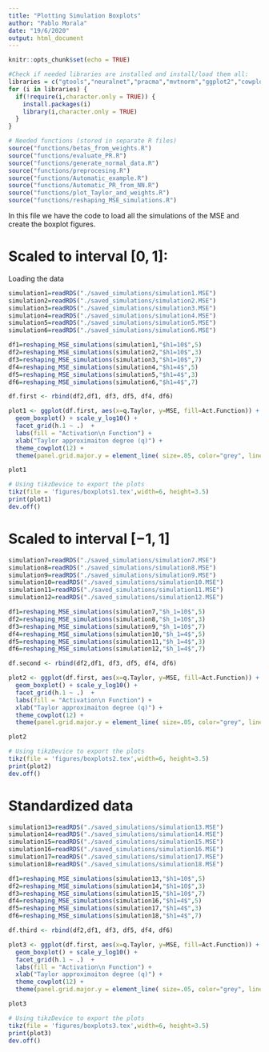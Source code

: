 ```yaml
---
title: "Plotting Simulation Boxplots"
author: "Pablo Morala"
date: "19/6/2020"
output: html_document
---
```


```r
knitr::opts_chunk$set(echo = TRUE)

#Check if needed libraries are installed and install/load them all:
libraries = c("gtools","neuralnet","pracma","mvtnorm","ggplot2","cowplot","RColorBrewer","reshape","tikzDevice")
for (i in libraries) {
  if(!require(i,character.only = TRUE)) {
    install.packages(i)
    library(i,character.only = TRUE)
  }
}

```

```r
# Needed functions (stored in separate R files)
source("functions/betas_from_weights.R")
source("functions/evaluate_PR.R")
source("functions/generate_normal_data.R")
source("functions/preprocesing.R")
source("functions/Automatic_example.R")
source("functions/Automatic_PR_from_NN.R")
source("functions/plot_Taylor_and_weights.R")
source("functions/reshaping_MSE_simulations.R")
```

In this file we have the code to load all the simulations of the MSE and create the boxplot figures.

# Scaled to interval $[0,1]$:

Loading the data

```r
simulation1=readRDS("./saved_simulations/simulation1.MSE")
simulation2=readRDS("./saved_simulations/simulation2.MSE")
simulation3=readRDS("./saved_simulations/simulation3.MSE")
simulation4=readRDS("./saved_simulations/simulation4.MSE")
simulation5=readRDS("./saved_simulations/simulation5.MSE")
simulation6=readRDS("./saved_simulations/simulation6.MSE")

df1=reshaping_MSE_simulations(simulation1,"$h1=10$",5)
df2=reshaping_MSE_simulations(simulation2,"$h1=10$",3)
df3=reshaping_MSE_simulations(simulation3,"$h1=10$",7)
df4=reshaping_MSE_simulations(simulation4,"$h1=4$",5)
df5=reshaping_MSE_simulations(simulation5,"$h1=4$",3)
df6=reshaping_MSE_simulations(simulation6,"$h1=4$",7)

```

```r
df.first <- rbind(df2,df1, df3, df5, df4, df6)

plot1 <- ggplot(df.first, aes(x=q.Taylor, y=MSE, fill=Act.Function)) + 
  geom_boxplot() + scale_y_log10() + 
  facet_grid(h.1 ~ .)  + 
  labs(fill = "Activation\n Function") + 
  xlab("Taylor approximaiton degree (q)") +  
  theme_cowplot(12) +
  theme(panel.grid.major.y = element_line( size=.05, color="grey", linetype = "dashed" ))

plot1
```

```r

# Using tikzDevice to export the plots
tikz(file = 'figures/boxplots1.tex',width=6, height=3.5)
print(plot1)
dev.off()

```



# Scaled to interval $[-1,1]$

```r
simulation7=readRDS("./saved_simulations/simulation7.MSE")
simulation8=readRDS("./saved_simulations/simulation8.MSE")
simulation9=readRDS("./saved_simulations/simulation9.MSE")
simulation10=readRDS("./saved_simulations/simulation10.MSE")
simulation11=readRDS("./saved_simulations/simulation11.MSE")
simulation12=readRDS("./saved_simulations/simulation12.MSE")

df1=reshaping_MSE_simulations(simulation7,"$h_1=10$",5)
df2=reshaping_MSE_simulations(simulation8,"$h_1=10$",3)
df3=reshaping_MSE_simulations(simulation9,"$h_1=10$",7)
df4=reshaping_MSE_simulations(simulation10,"$h_1=4$",5)
df5=reshaping_MSE_simulations(simulation11,"$h_1=4$",3)
df6=reshaping_MSE_simulations(simulation12,"$h_1=4$",7)

```

```r
df.second <- rbind(df2,df1, df3, df5, df4, df6)

plot2 <- ggplot(df.first, aes(x=q.Taylor, y=MSE, fill=Act.Function)) + 
  geom_boxplot() + scale_y_log10() + 
  facet_grid(h.1 ~ .)  + 
  labs(fill = "Activation\n Function") + 
  xlab("Taylor approximaiton degree (q)") +  
  theme_cowplot(12) +
  theme(panel.grid.major.y = element_line( size=.05, color="grey", linetype = "dashed" ))

plot2
```

```r
# Using tikzDevice to export the plots
tikz(file = 'figures/boxplots2.tex',width=6, height=3.5)
print(plot2)
dev.off()
```


# Standardized data

```r
simulation13=readRDS("./saved_simulations/simulation13.MSE")
simulation14=readRDS("./saved_simulations/simulation14.MSE")
simulation15=readRDS("./saved_simulations/simulation15.MSE")
simulation16=readRDS("./saved_simulations/simulation16.MSE")
simulation17=readRDS("./saved_simulations/simulation17.MSE")
simulation18=readRDS("./saved_simulations/simulation18.MSE")

df1=reshaping_MSE_simulations(simulation13,"$h1=10$",5)
df2=reshaping_MSE_simulations(simulation14,"$h1=10$",3)
df3=reshaping_MSE_simulations(simulation15,"$h1=10$",7)
df4=reshaping_MSE_simulations(simulation16,"$h1=4$",5)
df5=reshaping_MSE_simulations(simulation17,"$h1=4$",3)
df6=reshaping_MSE_simulations(simulation18,"$h1=4$",7)

```


```r
df.third <- rbind(df2,df1, df3, df5, df4, df6)

plot3 <- ggplot(df.first, aes(x=q.Taylor, y=MSE, fill=Act.Function)) + 
  geom_boxplot() + scale_y_log10() + 
  facet_grid(h.1 ~ .)  + 
  labs(fill = "Activation\n Function") + 
  xlab("Taylor approximaiton degree (q)") +  
  theme_cowplot(12) +
  theme(panel.grid.major.y = element_line( size=.05, color="grey", linetype = "dashed" ))

plot3
```

```r
# Using tikzDevice to export the plots
tikz(file = 'figures/boxplots3.tex',width=6, height=3.5)
print(plot3)
dev.off()
```

